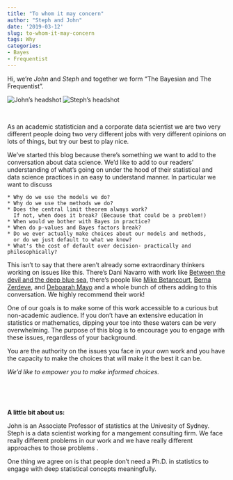 ```yaml
---
title: "To whom it may concern"
author: "Steph and John"
date: '2019-03-12'
slug: to-whom-it-may-concern
tags: Why
categories:
- Bayes
- Frequentist
---
```


Hi, we're _John_ and _Steph_ and together we form "The Bayesian and The Frequentist". 


![John's headshot](/post/2019-03-12-to-whom-it-may-concern_files/John.jpg)
![Steph's headshot](/post/2019-03-12-to-whom-it-may-concern_files/Steph.jpg)

&nbsp;

As an academic statistician and a corporate data scientist we are two very different people 
doing two very different jobs with very different opinions on lots of things, but try our 
best to play nice.

We've started this blog because there's something we want to add to the conversation about 
data science. We'd like to add to our readers' understanding of what's going on under the 
hood of their statistical and data science practices in an easy to understand manner. In
particular we want to discuss

    * Why do we use the models we do?
    * Why do we use the methods we do?
    * Does the central limit theorem always work? 
      If not, when does it break? (Because that could be a problem!)
    * When would we bother with Bayes in practice?
    * When do p-values and Bayes factors break?
    * Do we ever actually make choices about our models and methods, 
      or do we just default to what we know?
    * What's the cost of default over decision- practically and philosophically?

<!--
We will also discss the latest R packages, occassional software engineering
issues, and report/paper writing. 
-->
  
This isn't to say that there aren't already some extraordinary thinkers working on 
issues like this. There's Dani Navarro with work like 
[Between the devil and the deep blue sea](https://link.springer.com/article/10.1007/s42113-018-0019-z),
there's people like [Mike Betancourt](https://betanalpha.github.io/writing/),
[Berna Zerdeve](https://www.uidaho.edu/cbe/our-people/business-faculty/berna-devezer),
and [Deboarah Mayo](https://errorstatistics.com/) and a whole bunch of others adding to this 
conversation. We highly recommend their work!

One of our goals is to make some of this work accessible to a curious but non-academic audience. 
If you don't have an extensive education in statistics or mathematics, dipping your toe into 
these waters can be very overwhelming. The purpose of this blog is to encourage you to engage 
with these issues, regardless of your background.

You are the authority on the issues you face in your own work and you have the capacity to make the 
choices that will make it the best it can be. 

_We'd like to empower you to make informed choices._

&nbsp;


  
&nbsp;
      
      



__A little bit about us:__

John is an Associate Professor of statistics at the Univesity of Sydney. 
Steph is a data scientist working for a mangement consulting firm. 
We face really different problems in our work and we have really different 
approaches to those problems .

One thing we agree on is that people don't need a Ph.D. in statistics to 
engage with deep statistical concepts meaningfully.
 

&nbsp;

&nbsp;

&nbsp;
